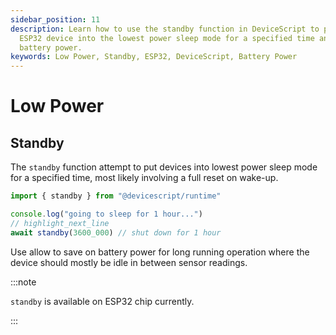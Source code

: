 ```yaml
---
sidebar_position: 11
description: Learn how to use the standby function in DeviceScript to put your
  ESP32 device into the lowest power sleep mode for a specified time and save on
  battery power.
keywords: Low Power, Standby, ESP32, DeviceScript, Battery Power
---
```


# Low Power

## Standby

The `standby` function attempt to put devices into lowest power sleep mode for a specified time,
most likely involving a full reset on wake-up.

```ts
import { standby } from "@devicescript/runtime"

console.log("going to sleep for 1 hour...")
// highlight_next_line
await standby(3600_000) // shut down for 1 hour
```

Use allow to save on battery power for long running operation where the device should mostly be idle in between sensor readings.

:::note

`standby` is available on ESP32 chip currently.

:::
